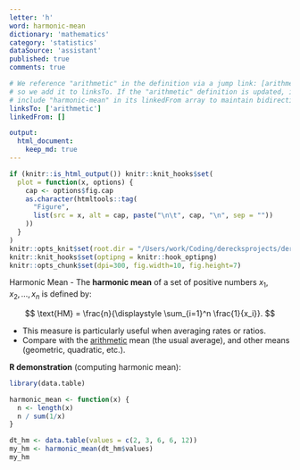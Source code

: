 ```yaml
---
letter: 'h'
word: harmonic-mean
dictionary: 'mathematics'
category: 'statistics'
dataSource: 'assistant'
published: true
comments: true

# We reference "arithmetic" in the definition via a jump link: [arithmetic](#arithmetic),
# so we add it to linksTo. If the "arithmetic" definition is updated, it should
# include "harmonic-mean" in its linkedFrom array to maintain bidirectionality.
linksTo: ['arithmetic']
linkedFrom: []

output:
  html_document:
    keep_md: true
---
```


```r
if (knitr::is_html_output()) knitr::knit_hooks$set(
  plot = function(x, options) {
    cap <- options$fig.cap
    as.character(htmltools::tag(
      "Figure", 
      list(src = x, alt = cap, paste("\n\t", cap, "\n", sep = ""))
    ))
  }
)
knitr::opts_knit$set(root.dir = "/Users/work/Coding/derecksprojects/derecksnotes.com-playground/derecksnotes.com/client/src/app/dictionaries/mathematics/definitions")
knitr::knit_hooks$set(optipng = knitr::hook_optipng)
knitr::opts_chunk$set(dpi=300, fig.width=10, fig.height=7)
```

<a id="harmonic-mean">Harmonic Mean</a> - The **harmonic mean** of a set of positive numbers 
$x_1, x_2, \dots, x_n$ is defined by:

$$
\text{HM} = \frac{n}{\displaystyle \sum_{i=1}^n \frac{1}{x_i}}.
$$

- This measure is particularly useful when averaging rates or ratios.
- Compare with the [arithmetic](#arithmetic) mean (the usual average), and other means (geometric, quadratic, etc.).

**R demonstration** (computing harmonic mean):

```r
library(data.table)

harmonic_mean <- function(x) {
  n <- length(x)
  n / sum(1/x)
}

dt_hm <- data.table(values = c(2, 3, 6, 6, 12))
my_hm <- harmonic_mean(dt_hm$values)
my_hm
```
